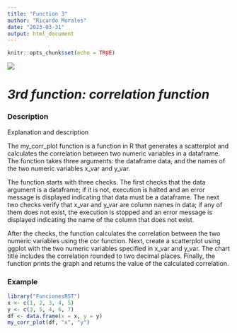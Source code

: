 ```yaml
---
title: "Function 3"
author: "Ricardo Morales"
date: "2023-03-31"
output: html_document
---
```


```r
knitr::opts_chunk$set(echo = TRUE)
```

![](images/640px-Logotipo_Ikiam-10.png)

# ***3rd function: correlation function***

### Description

Explanation and description

The my_corr_plot function is a function in R that generates a scatterplot and calculates the correlation between two numeric variables in a dataframe. The function takes three arguments: the dataframe data, and the names of the two numeric variables x_var and y_var.

The function starts with three checks. The first checks that the data argument is a dataframe; if it is not, execution is halted and an error message is displayed indicating that data must be a dataframe. The next two checks verify that x_var and y_var are column names in data; if any of them does not exist, the execution is stopped and an error message is displayed indicating the name of the column that does not exist.

After the checks, the function calculates the correlation between the two numeric variables using the cor function. Next, create a scatterplot using ggplot with the two numeric variables specified in x_var and y_var. The chart title includes the correlation rounded to two decimal places. Finally, the function prints the graph and returns the value of the calculated correlation.

### Example

```r
library("FuncionesRST")
x <- c(1, 2, 3, 4, 5)
y <- c(3, 5, 4, 6, 7)
df <- data.frame(x = x, y = y)
my_corr_plot(df, "x", "y")
```
